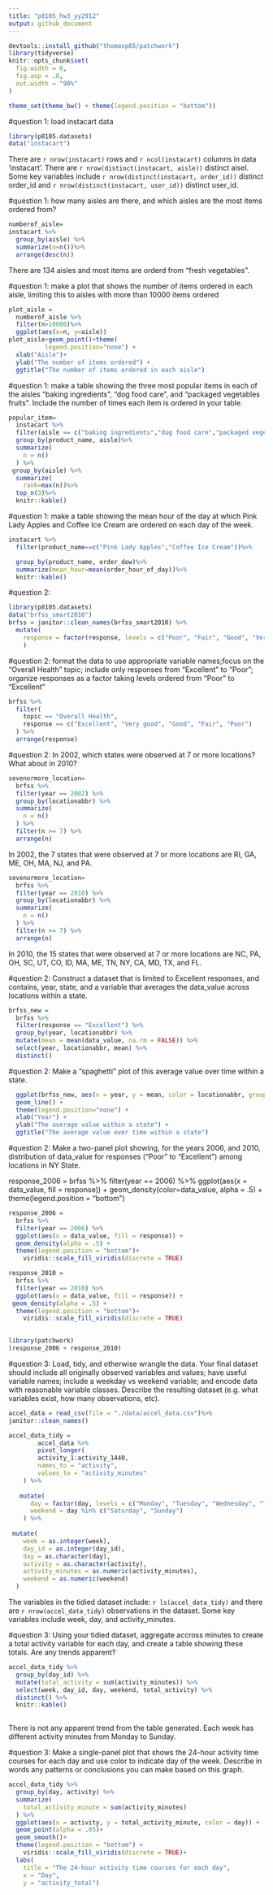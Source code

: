 ```yaml
---
title: "p8105_hw3_yy2912"
output: github_document
---
```

```r
devtools::install_github("thomasp85/patchwork")
library(tidyverse)
knitr::opts_chunk$set(
  fig.width = 6,
  fig.asp = .6,
  out.width = "90%"
)

theme_set(theme_bw() + theme(legend.position = "bottom"))
```

#question 1: load instacart data 
```r
library(p8105.datasets)
data("instacart")
```
There are `r nrow(instacart)` rows and `r ncol(instacart)` columns in data 'instacart'.
There are `r nrow(distinct(instacart, aisle))` distinct aisel. 
Some key variables include `r nrow(distinct(instacart, order_id))` distinct order_id and `r nrow(distinct(instacart, user_id))` distinct user_id.

#question 1: how many aisles are there, and which aisles are the most items ordered from?
```r
numberof_aisle=
instacart %>%
  group_by(aisle) %>%
  summarize(n=n())%>%
  arrange(desc(n))
```
There are 134 aisles and most items are orderd from "fresh vegetables".

#question 1: make a plot that shows the number of items ordered in each aisle, limiting this to aisles with more than 10000 items ordered
```r
plot_aisle =
  numberof_aisle %>%
  filter(n>10000)%>%
  ggplot(aes(x=n, y=aisle))
plot_aisle+geom_point()+theme(
          legend.position="none") +
  xlab("Aisle")+
  ylab("The number of items ordered") +
  ggtitle("The number of items ordered in each aisle")
```

#question 1: make a table showing the three most popular items in each of the aisles “baking ingredients”, “dog food care”, and “packaged vegetables fruits”. Include the number of times each item is ordered in your table.
```r
popular_item=
  instacart %>%
  filter(aisle == c("baking ingredients","dog food care","packaged vegetables fruits"))%>%
  group_by(product_name, aisle)%>%
  summarize(
    n = n()
  ) %>% 
 group_by(aisle) %>% 
  summarize(
    rank=max(n))%>%
  top_n(3)%>%
  knitr::kable()
```

#question 1: make a table showing the mean hour of the day at which Pink Lady Apples and Coffee Ice Cream are ordered on each day of the week.
```r
instacart %>%
  filter(product_name==c("Pink Lady Apples","Coffee Ice Cream"))%>%

  group_by(product_name, order_dow)%>%
  summarize(mean_hour=mean(order_hour_of_day))%>%
  knitr::kable()
```

#question 2: 
```r
library(p8105.datasets)
data("brfss_smart2010")
brfss = janitor::clean_names(brfss_smart2010) %>% 
  mutate(
    response = factor(response, levels = c("Poor", "Fair", "Good", "Very Good", "Excellent"))
    )
```
#question 2: format the data to use appropriate variable names;focus on the “Overall Health” topic; include only responses from “Excellent” to “Poor”; organize responses as a factor taking levels ordered from “Poor” to “Excellent”
```r
brfss %>%
  filter(
    topic == "Overall Health",
    response == c("Excellent", "Very good", "Good", "Fair", "Poor")
  ) %>% 
  arrange(response) 
```
#question 2: In 2002, which states were observed at 7 or more locations? What about in 2010?
```r
sevenormore_location=
  brfss %>% 
  filter(year == 2002) %>% 
  group_by(locationabbr) %>% 
  summarize(
    n = n()
  ) %>% 
  filter(n >= 7) %>% 
  arrange(n) 
```
In 2002, the 7 states that were observed at 7 or more locations are RI, GA,	ME, OH, MA, NJ, and PA. 

```r
sevenormore_location=
  brfss %>% 
  filter(year == 2010) %>% 
  group_by(locationabbr) %>% 
  summarize(
    n = n()
  ) %>% 
  filter(n >= 7) %>% 
  arrange(n) 
```
In 2010, the 15 states that were observed at 7 or more locations are NC, PA, OH, SC, UT, CO, ID, MA, ME, TN, NY, CA, MD, TX, and FL. 

#question 2: Construct a dataset that is limited to Excellent responses, and contains, year, state, and a variable that averages the data_value across locations within a state. 
```r
brfss_new =
  brfss %>% 
  filter(response == "Excellent") %>% 
  group_by(year, locationabbr) %>% 
  mutate(mean = mean(data_value, na.rm = FALSE)) %>%
  select(year, locationabbr, mean) %>% 
  distinct() 
```
#question 2: Make a “spaghetti” plot of this average value over time within a state.
```r
  ggplot(brfss_new, aes(x = year, y = mean, color = locationabbr, group = locationabbr))+
  geom_line() +
  theme(legend.position="none") +
  xlab("Year") +
  ylab("The average value within a state") +
  ggtitle("The average value over time within a state")
```

#question 2: Make a two-panel plot showing, for the years 2006, and 2010, distribution of data_value for responses (“Poor” to “Excellent”) among locations in NY State.

response_2006 = 
  brfss %>% 
  filter(year == 2006) %>% 
  ggplot(aes(x = data_value, fill = response)) +
  geom_density(color=data_value, alpha = .5) +
  theme(legend.position = "bottom")


```r
response_2006 = 
  brfss %>% 
  filter(year == 2006) %>% 
  ggplot(aes(x = data_value, fill = response)) +
  geom_density(alpha = .5) +
  theme(legend.position = "bottom")+
	viridis::scale_fill_viridis(discrete = TRUE)

```

```r
response_2010 = 
  brfss %>% 
  filter(year == 2010) %>% 
  ggplot(aes(x = data_value, fill = response)) +
 geom_density(alpha = .5) +
  theme(legend.position = "bottom")+
	viridis::scale_fill_viridis(discrete = TRUE)
 
```

```r
library(patchwork)
(response_2006 + response_2010)
```

#question 3: Load, tidy, and otherwise wrangle the data. Your final dataset should include all originally observed variables and values; have useful variable names; include a weekday vs weekend variable; and encode data with reasonable variable classes. Describe the resulting dataset (e.g. what variables exist, how many observations, etc).
```r
accel_data = read_csv(file = "./data/accel_data.csv")%>% 
janitor::clean_names() 
```

```r
accel_data_tidy = 
        accel_data %>% 
        pivot_longer(
        activity_1:activity_1440,
        names_to = "activity",
        values_to = "activity_minutes"
    ) %>%
  
   mutate(
      day = factor(day, levels = c("Monday", "Tuesday", "Wednesday", "Thursday", "Friday", "Saturday", "Sunday" )), 
      weekend = day %in% c("Saturday", "Sunday")
    ) %>% 
 
 mutate(
    week = as.integer(week),
    day_id = as.integer(day_id),
    day = as.character(day),
    activity = as.character(activity),
    activity_minutes = as.numeric(activity_minutes),
    weekend = as.numeric(weekend)
  )
```  
The variables in the tidied dataset include: `r ls(accel_data_tidy)` and there are `r nrow(accel_data_tidy)` observations in the dataset. Some key variables include week, day, and activity_minutes.

#question 3: Using your tidied dataset, aggregate accross minutes to create a total activity variable for each day, and create a table showing these totals. Are any trends apparent?
```r
accel_data_tidy %>% 
  group_by(day_id) %>% 
  mutate(total_activity = sum(activity_minutes)) %>%
  select(week, day_id, day, weekend, total_activity) %>% 
  distinct() %>% 
  knitr::kable()
  
```

There is not any apparent trend from the table generated. Each week has different activity minutes from Monday to Sunday. 

#question 3: Make a single-panel plot that shows the 24-hour activity time courses for each day and use color to indicate day of the week. Describe in words any patterns or conclusions you can make based on this graph.
```r
accel_data_tidy %>%
  group_by(day, activity) %>% 
  summarize(
    total_activity_minute = sum(activity_minutes)
  ) %>% 
  ggplot(aes(x = activity, y = total_activity_minute, color = day)) +
  geom_point(alpha = .05)+
  geom_smooth()+
  theme(legend.position = "bottom") +
	viridis::scale_fill_viridis(discrete = TRUE)+
  labs(
    title = "The 24-hour activity time courses for each day",
    x = "Day",
    y = "activity_total")
  
```

